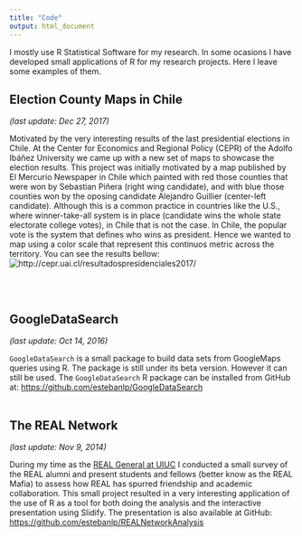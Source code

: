```yaml
---
title: "Code"
output: html_document
---
```


I mostly use R Statistical Software for my research. In some ocasions I have developed small applications of R for my research projects. Here I leave some examples of them.

## Election County Maps in Chile
*(last update:  Dec 27, 2017)*

Motivated by the very interesting results of the last presidential elections in Chile. At the Center for Economics and Regional Policy (CEPR) of the Adolfo Ibáñez University we came up with a new set of maps to showcase the election results. This project was initially motivated by a map published by El Mercurio Newspaper in Chile which painted with red those counties that were won by Sebastian Piñera (right wing candidate), and with blue those counties won by the oposing candidate Alejandro Guillier (center-left candidate). Although this is a common practice in countries like the U.S., where winner-take-all system is in place (candidate wins the whole state electorate college votes), in Chile that is not the case. In Chile, the popular vote is the system that defines who wins as president. Hence we wanted to map using a color scale that represent this continuos metric across the territory. You can see the results bellow:  
![http://cepr.uai.cl/resultadospresidenciales2017/](mapaelecciones.png)

<br/>
<br/>

## GoogleDataSearch
*(last update:  Oct 14, 2016)*

`GoogleDataSearch` is a small package to build data sets from GoogleMaps queries using R. The package is still under its beta version. However it can still be used. The `GoogleDataSearch` R package can be installed from GitHub at:
<a href="https://github.com/estebanlp/GoogleDataSearch">https://github.com/estebanlp/GoogleDataSearch</a>
<br/>
<br/>

## The REAL Network
*(last update:  Nov 9, 2014)*

During my time as the <a href="http://www.real.illinois.edu/alumni/">REAL General at UIUC</a> I conducted a small survey of the REAL alumni and present students and fellows (better know as the REAL Mafia) to assess how REAL has spurred friendship and academic collaboration. This small project resulted in a very interesting application of the use of R as a tool for both doing the analysis and the interactive presentation using Slidify. The presentation is also available at GitHub: <a href="https://github.com/estebanlp/REALNetworkAnalysis"> https://github.com/estebanlp/REALNetworkAnalysis</a>




